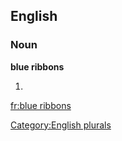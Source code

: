 
==English==

===Noun===
'''blue ribbons'''

# {{plural of|[[blue ribbon]]}}

[[Category:English plurals]]

[[fr:blue ribbons]]